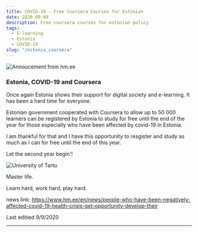 ```yaml
---
title: COVID-19 - Free Coursera Courses for Estonian
date: 2020-09-09
description: Free coursera courses for estonian policy
tags:
  - E-learning
  - Estonia
  - COVID-19
slug: "/estonia_coursera"
---
```


![Annoucement from hm.ee](./estonia_education_and_research.png)

### Estonia, COVID-19 and Coursera

Once again Estonia shows their support for digital society and e-learning.
It has been a hard time for everyone. 

Estonian government cooperated with Coursera to allow up to 50 000 learners can be registered by Estonia to study for free until the end of the year for those
especially who have been affected by covid-19 in Estonia.

I am thankful for that and I have this opportunity to resgister and study as much as I can for free until the end of this year.

Let the second year begin'!

![University of Tartu](./ut.jpg)

Master life.

Learn hard, work hard, play hard.


news link: https://www.hm.ee/en/news/people-who-have-been-negatively-affected-covid-19-health-crisis-get-opportunity-develop-their

Last editied 9/9/2020

---

